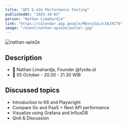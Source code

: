 ```yaml
---
title: "API & e2e Performance Testing"
publishedAt: "2025-10-05"
person: "Nathan Limahardja"
link: "https://calendar.app.google/Mbnnz5aLvCkAJXC79"
image: "/event/nathan-apie2e/poster.jpg"
---
```


![nathan-apie2e](/event/nathan-apie2e/poster.jpg)

## Description

- 📢 Nathan Limahardja, Founder @fysite.id
- 📅 05 October - 20.30 - 21.30 WIB

## Discussed topics

- Introduction to K6 and Playwright
- Compare Go and PaaS + Next API performance
- Visualize using Grafana and InfluxDB
- QnA & Discussion

